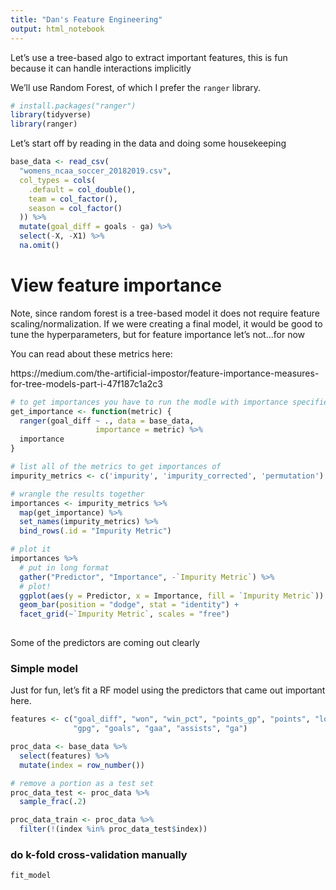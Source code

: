 ```yaml
---
title: "Dan's Feature Engineering"
output: html_notebook
---
```


Let's use a tree-based algo to extract important features, this is fun because
it can handle interactions implicitly

We'll use Random Forest, of which I prefer the `ranger` library.

```r
# install.packages("ranger")
library(tidyverse)
library(ranger)
```

Let's start off by reading in the data and doing some housekeeping
```r
base_data <- read_csv(
  "womens_ncaa_soccer_20182019.csv",
  col_types = cols(
    .default = col_double(),
    team = col_factor(),
    season = col_factor()
  )) %>% 
  mutate(goal_diff = goals - ga) %>% 
  select(-X, -X1) %>% 
  na.omit()
```

# View feature importance
Note, since random forest is a tree-based model it does not require feature 
scaling/normalization. If we were creating a final model, it would be good to 
tune the hyperparameters, but for feature importance let's not...for now

You can read about these metrics here:

https://medium.com/the-artificial-impostor/feature-importance-measures-for-tree-models-part-i-47f187c1a2c3
```r

# to get importances you have to run the modle with importance specified
get_importance <- function(metric) {
  ranger(goal_diff ~ ., data = base_data, 
                   importance = metric) %>% 
  importance
}

# list all of the metrics to get importances of
impurity_metrics <- c('impurity', 'impurity_corrected', 'permutation') 

# wrangle the results together
importances <- impurity_metrics %>% 
  map(get_importance) %>% 
  set_names(impurity_metrics) %>% 
  bind_rows(.id = "Impurity Metric") 

# plot it 
importances %>% 
  # put in long format
  gather("Predictor", "Importance", -`Impurity Metric`) %>% 
  # plot!
  ggplot(aes(y = Predictor, x = Importance, fill = `Impurity Metric`)) +
  geom_bar(position = "dodge", stat = "identity") +
  facet_grid(~`Impurity Metric`, scales = "free")
  
```

Some of the predictors are coming out clearly

### Simple model
Just for fun, let's fit a RF model using the predictors that came out
important here.

```r
features <- c("goal_diff", "won", "win_pct", "points_gp", "points", "lost", 
              "gpg", "goals", "gaa", "assists", "ga")

proc_data <- base_data %>% 
  select(features) %>% 
  mutate(index = row_number())

# remove a portion as a test set
proc_data_test <- proc_data %>% 
  sample_frac(.2)

proc_data_train <- proc_data %>% 
  filter(!(index %in% proc_data_test$index))

```

### do k-fold cross-validation manually
```r
fit_model
```
